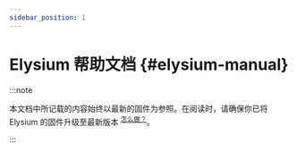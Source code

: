 ```yaml
---
sidebar_position: 1
---
```


# Elysium 帮助文档 {#elysium-manual}



:::note

本文档中所记载的内容始终以最新的固件为参照。在阅读时，请确保你已将 Elysium 的固件升级至最新版本 <sup>[<Icon icon="fa-solid fa-compass" /> 怎么做？](/docs-elysium/layouts-and-keymap/keymap/#layer)</sup>。

:::